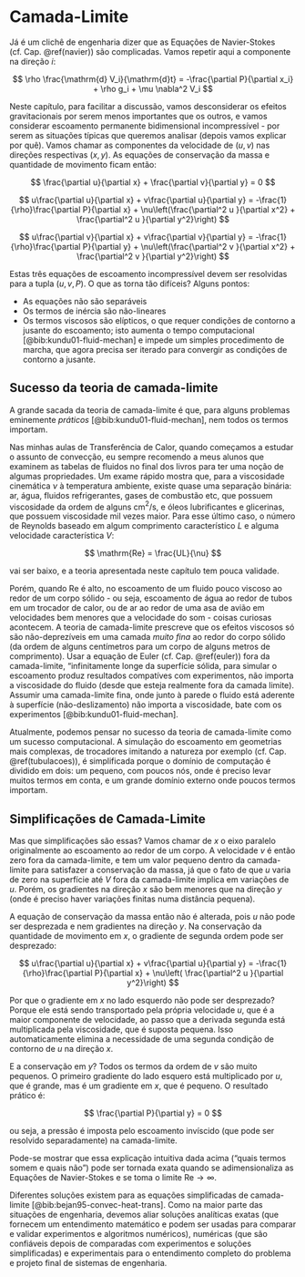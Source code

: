 # Camada-Limite {#camada}

Já é um clichê de engenharia dizer que as Equações de Navier-Stokes (cf. Cap. \@ref(navier)) são complicadas. Vamos repetir aqui a componente na direção $i$:

$$
\rho \frac{\mathrm{d} V_i}{\mathrm{d}t} = -\frac{\partial P}{\partial x_i} + \rho g_i + \mu \nabla^2 V_i
$$

Neste capítulo, para facilitar a discussão, vamos desconsiderar os efeitos gravitacionais por serem menos importantes que os outros, e vamos considerar escoamento permanente bidimensional incompressível - por serem as situações típicas que queremos analisar (depois vamos explicar por quê). Vamos chamar as componentes da velocidade de $(u,v)$ nas direções respectivas $(x,y)$. As equações de conservação da massa e quantidade de movimento ficam então:

$$
\frac{\partial u}{\partial x} + \frac{\partial v}{\partial y} = 0
$$

$$
u\frac{\partial u}{\partial x} + v\frac{\partial u}{\partial y} = -\frac{1}{\rho}\frac{\partial P}{\partial x} + \nu\left(\frac{\partial^2 u }{\partial x^2} + \frac{\partial^2 u }{\partial y^2}\right)
$$

$$
u\frac{\partial v}{\partial x} + v\frac{\partial v}{\partial y} = -\frac{1}{\rho}\frac{\partial P}{\partial y} + \nu\left(\frac{\partial^2 v }{\partial x^2} + \frac{\partial^2 v }{\partial y^2}\right)
$$

Estas três equações de escoamento incompressível devem ser resolvidas para a tupla $(u,v,P)$. O que as torna tão difíceis? Alguns pontos:

- As equações não são separáveis
- Os termos de inércia são não-lineares
- Os termos viscosos são elípticos, o que requer condições de contorno a jusante do escoamento; isto aumenta o tempo computacional [@bib:kundu01-fluid-mechan] e impede um simples procedimento de marcha, que agora precisa ser iterado para convergir as condições de contorno a jusante.

## Sucesso da teoria de camada-limite

A grande sacada da teoria de camada-limite é que, para alguns problemas eminemente *práticos* [@bib:kundu01-fluid-mechan], nem todos os termos importam.

Nas minhas aulas de Transferência de Calor, quando começamos a estudar o assunto de convecção, eu sempre recomendo a meus alunos que examinem as tabelas de fluidos no final dos livros para ter uma noção de algumas propriedades. Um exame rápido mostra que, para a viscosidade cinemática $\nu$ à temperatura ambiente, existe quase uma separação binária: ar, água, fluidos refrigerantes, gases de combustão etc, que possuem viscosidade da ordem de alguns cm$^2$/s, e óleos lubrificantes e glicerinas, que possuem viscosidade mil vezes maior.
Para esse último caso, o número de Reynolds baseado em algum comprimento característico $L$ e alguma velocidade característica $V$:

$$
\mathrm{Re} = \frac{UL}{\nu}
$$

vai ser baixo, e a teoria apresentada neste capítulo tem pouca validade.

Porém, quando $\mathrm{Re}$ é alto, no escoamento de um fluido pouco viscoso ao redor de um corpo sólido - ou seja, escoamento de água ao redor de tubos em um trocador de calor, ou de ar ao redor de uma asa de avião em velocidades bem menores que a velocidade do som - coisas curiosas acontecem. A teoria de camada-limite prescreve que os efeitos viscosos só são não-deprezíveis em uma camada *muito fina* ao redor do corpo sólido (da ordem de alguns centímetros para um corpo de alguns metros de comprimento). Usar a equação de Euler (cf. Cap. \@ref(euler)) fora da camada-limite, "infinitamente longe da superfície sólida,  para simular o escoamento produz resultados compatíves com experimentos, não importa a viscosidade do fluido (desde que esteja realmente fora da camada limite). Assumir uma camada-limite fina, onde junto à parede o fluido está aderente à superfície (não-deslizamento) não importa a viscosidade, bate com os experimentos [@bib:kundu01-fluid-mechan].

Atualmente, podemos pensar no sucesso da teoria de camada-limite como um sucesso computacional. A simulação do escoamento em geometrias mais complexas, de trocadores imitando a natureza por exemplo (cf. Cap. \@ref(tubulacoes)), é simplificada porque o domínio de computação é dividido em dois: um pequeno, com poucos nós, onde é preciso levar muitos termos em conta, e um grande domínio externo onde poucos termos importam.

## Simplificações de Camada-Limite

Mas que simplificações são essas? Vamos chamar de $x$ o eixo paralelo originalmente ao escoamento ao redor de um corpo. A velocidade $v$ é então zero fora da camada-limite, e tem um valor pequeno dentro da camada-limite para satisfazer a conservação da massa, já que o fato de que $u$ varia de zero na superfície até $V$ fora da camada-limite implica em variações de $u$. Porém, os gradientes na direção $x$ são bem menores que na direção $y$ (onde é preciso haver variações finitas numa distância pequena).

A equação de conservação da massa então não é alterada, pois $u$ não pode ser desprezada e nem gradientes na direção $y$. Na conservação da quantidade de movimento em $x$, o gradiente de segunda ordem pode ser desprezado:

$$
u\frac{\partial u}{\partial x} + v\frac{\partial u}{\partial y} = -\frac{1}{\rho}\frac{\partial P}{\partial x} + \nu\left( \frac{\partial^2 u }{\partial y^2}\right)
$$

Por que o gradiente em $x$ no lado esquerdo não pode ser desprezado? Porque ele está sendo transportado pela própria velocidade $u$, que é a maior componente de velocidade, ao passo que a derivada segunda está multiplicada pela viscosidade, que é suposta pequena. Isso automaticamente elimina a necessidade de uma segunda condição de contorno de $u$ na direção $x$.

E a conservação em $y$? Todos os termos da ordem de $v$ são muito pequenos. O primeiro gradiente do lado esquero está multiplicado por $u$, que é grande, mas é um gradiente em $x$, que é pequeno. O resultado prático é:

$$
\frac{\partial P}{\partial y} = 0
$$

ou seja, a pressão é imposta pelo escoamento invíscido (que pode ser resolvido separadamente) na camada-limite.

Pode-se mostrar que essa explicação intuitiva dada acima ("quais termos somem e quais não") pode ser tornada exata quando se adimensionaliza as Equações de Navier-Stokes e se toma o limite $\mathrm{Re} \to \infty$.

Diferentes soluções existem para as equações simplificadas de camada-limite [@bib:bejan95-convec-heat-trans]. Como na maior parte das situações de engenharia, devemos aliar soluções analíticas exatas (que fornecem um entendimento matemático e podem ser usadas para comparar e validar experimentos e algoritmos numéricos), numéricas (que são confiáveis depois de comparadas com experimentos e soluções simplificadas) e experimentais para o entendimento completo do problema e projeto final de sistemas de engenharia.

